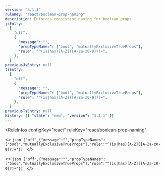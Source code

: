 ```yaml
---
version: "3.1.1"
ruleKey: "react/boolean-prop-naming"
description: Enforces consistent naming for boolean props
jsEntry:
  [
    "off",
    {
      "message": "",
      "propTypeNames": ["bool", "mutuallyExclusiveTrueProps"],
      "rule": "^(is|has)[A-Z]([A-Za-z0-9]?)+",
    },
  ]
previousJsEntry: null
tsEntry:
  [
    "off",
    {
      "message": "",
      "propTypeNames": ["bool", "mutuallyExclusiveTrueProps"],
      "rule": "^(is|has)[A-Z]([A-Za-z0-9]?)+",
    },
  ]
previousTsEntry: null
history: [{ "state": "new", "version": "3.1.1" }]
---
```


<RuleInfos 
  configKey="react" 
  ruleKey="react/boolean-prop-naming" 
>
  <>
    ```json
    ["off",{"message":"","propTypeNames":["bool","mutuallyExclusiveTrueProps"],"rule":"^(is|has)[A-Z]([A-Za-z0-9]?)+"}]
    ```
  </>

  <>
    ```json
    ["off",{"message":"","propTypeNames":["bool","mutuallyExclusiveTrueProps"],"rule":"^(is|has)[A-Z]([A-Za-z0-9]?)+"}]
    ```
  </>
</RuleInfos>
